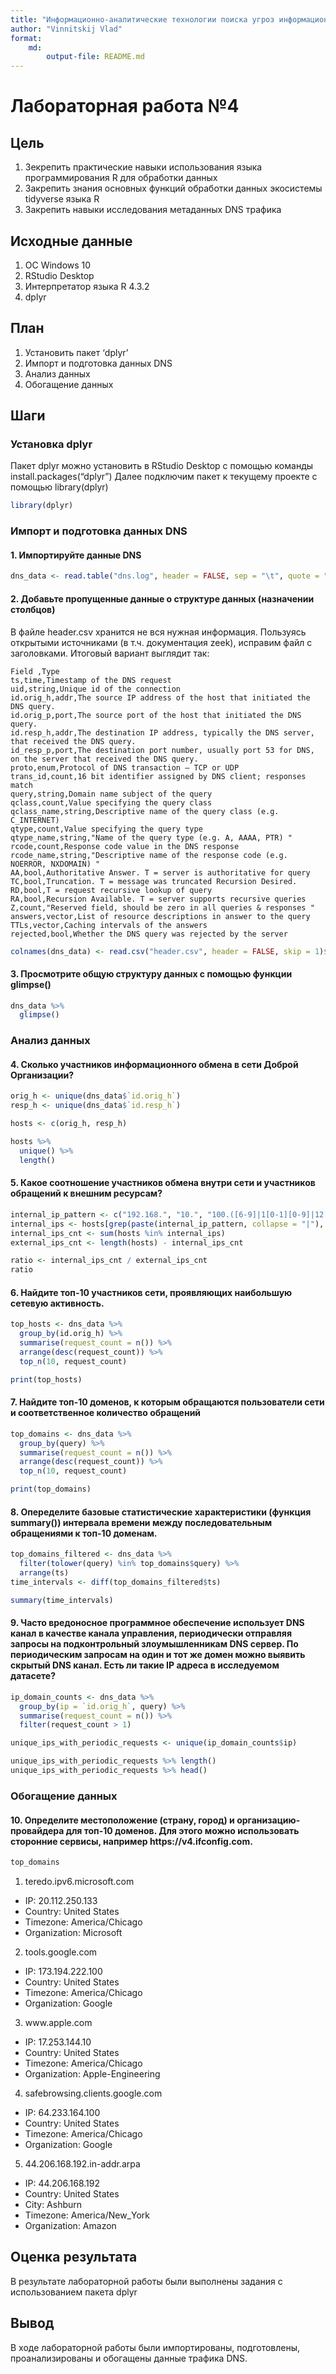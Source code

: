---
title: "Информационно-аналитические технологии поиска угроз информационной безопасности"
author: "Vinnitskij Vlad"
format: 
    md:
        output-file: README.md
---

# Лабораторная работа №4

## Цель

1.  Зекрепить практические навыки использования языка программирования R для обработки данных
2.  Закрепить знания основных функций обработки данных экосистемы tidyverse языка R
3.  Закрепить навыки исследования метаданных DNS трафика

## Исходные данные

1.  ОС Windows 10
2.  RStudio Desktop
3.  Интерпретатор языка R 4.3.2
4.  dplyr

## План

1.  Установить пакет 'dplyr'
2.  Импорт и подготовка данных DNS
3.  Анализ данных
4.  Обогащение данных

## Шаги

### Установка dplyr

Пакет dplyr можно установить в RStudio Desktop с помощью команды install.packages("dplyr") Далее подключим пакет к текущему проекте с помощью library(dplyr)

```{r}
library(dplyr)
```

### Импорт и подготовка данных DNS

#### 1. Импортируйте данные DNS

```{r}
dns_data <- read.table("dns.log", header = FALSE, sep = "\t", quote = "", encoding="UTF-8")
```

#### 2. Добавьте пропущенные данные о структуре данных (назначении столбцов)

В файле header.csv хранится не вся нужная информация. Пользуясь открытыми источниками (в т.ч. документация zeek), исправим файл с заголовками. Итоговый вариант выглядит так:

```         
Field ,Type 
ts,time,Timestamp of the DNS request
uid,string,Unique id of the connection 
id.orig_h,addr,The source IP address of the host that initiated the DNS query. 
id.orig_p,port,The source port of the host that initiated the DNS query.
id.resp_h,addr,The destination IP address, typically the DNS server, that received the DNS query.
id_resp_p,port,The destination port number, usually port 53 for DNS, on the server that received the DNS query.
proto,enum,Protocol of DNS transaction – TCP or UDP 
trans_id,count,16 bit identifier assigned by DNS client; responses match 
query,string,Domain name subject of the query 
qclass,count,Value specifying the query class 
qclass_name,string,Descriptive name of the query class (e.g. C_INTERNET) 
qtype,count,Value specifying the query type 
qtype_name,string,"Name of the query type (e.g. A, AAAA, PTR) "
rcode,count,Response code value in the DNS response 
rcode_name,string,"Descriptive name of the response code (e.g. NOERROR, NXDOMAIN) "
AA,bool,Authoritative Answer. T = server is authoritative for query 
TC,bool,Truncation. T = message was truncated Recursion Desired. 
RD,bool,T = request recursive lookup of query
RA,bool,Recursion Available. T = server supports recursive queries 
Z,count,"Reserved field, should be zero in all queries & responses "
answers,vector,List of resource descriptions in answer to the query 
TTLs,vector,Caching intervals of the answers 
rejected,bool,Whether the DNS query was rejected by the server 
```

```{r}
colnames(dns_data) <- read.csv("header.csv", header = FALSE, skip = 1)$V1
```

#### 3. Просмотрите общую структуру данных с помощью функции glimpse()

```{r}
dns_data %>%
  glimpse()
```

### Анализ данных

#### 4. Сколько участников информационного обмена в сети Доброй Организации?

```{r}
orig_h <- unique(dns_data$`id.orig_h`)
resp_h <- unique(dns_data$`id.resp_h`)

hosts <- c(orig_h, resp_h)

hosts %>%
  unique() %>%
  length()
```

#### 5. Какое соотношение участников обмена внутри сети и участников обращений к внешним ресурсам?

```{r}
internal_ip_pattern <- c("192.168.", "10.", "100.([6-9]|1[0-1][0-9]|12[0-7]).", "172.((1[6-9])|(2[0-9])|(3[0-1])).")
internal_ips <- hosts[grep(paste(internal_ip_pattern, collapse = "|"), hosts)]
internal_ips_cnt <- sum(hosts %in% internal_ips)
external_ips_cnt <- length(hosts) - internal_ips_cnt

ratio <- internal_ips_cnt / external_ips_cnt
ratio
```

#### 6. Найдите топ-10 участников сети, проявляющих наибольшую сетевую активность.

```{r}
top_hosts <- dns_data %>%
  group_by(id.orig_h) %>%
  summarise(request_count = n()) %>%
  arrange(desc(request_count)) %>%
  top_n(10, request_count)

print(top_hosts)
```

#### 7. Найдите топ-10 доменов, к которым обращаются пользователи сети и соответственное количество обращений

```{r}
top_domains <- dns_data %>%
  group_by(query) %>%
  summarise(request_count = n()) %>%
  arrange(desc(request_count)) %>%
  top_n(10, request_count)

print(top_domains)
```

#### 8. Опеределите базовые статистические характеристики (функция summary()) интервала времени между последовательным обращениями к топ-10 доменам.

```{r}
top_domains_filtered <- dns_data %>% 
  filter(tolower(query) %in% top_domains$query) %>%
  arrange(ts)
time_intervals <- diff(top_domains_filtered$ts)

summary(time_intervals)
```

#### 9. Часто вредоносное программное обеспечение использует DNS канал в качестве канала управления, периодически отправляя запросы на подконтрольный злоумышленникам DNS сервер. По периодическим запросам на один и тот же домен можно выявить скрытый DNS канал. Есть ли такие IP адреса в исследуемом датасете?

```{r}
ip_domain_counts <- dns_data %>%
  group_by(ip = `id.orig_h`, query) %>%
  summarise(request_count = n()) %>%
  filter(request_count > 1)
```

```{r}
unique_ips_with_periodic_requests <- unique(ip_domain_counts$ip)

unique_ips_with_periodic_requests %>% length()
unique_ips_with_periodic_requests %>% head()
```

### Обогащение данных

#### 10. Определите местоположение (страну, город) и организацию-провайдера для топ-10 доменов. Для этого можно использовать сторонние сервисы, например https://v4.ifconfig.com.

```{r}
top_domains
```

1.  teredo.ipv6.microsoft.com

-   IP: 20.112.250.133
-   Country: United States
-   Timezone: America/Chicago
-   Organization: Microsoft

2.  tools.google.com

-   IP: 173.194.222.100
-   Country: United States
-   Timezone: America/Chicago
-   Organization: Google

3.  www.apple.com

-   IP: 17.253.144.10
-   Country: United States
-   Timezone: America/Chicago
-   Organization: Apple-Engineering

4.  safebrowsing.clients.google.com

-   IP: 64.233.164.100
-   Country: United States
-   Timezone: America/Chicago
-   Organization: Google

5.  44.206.168.192.in-addr.arpa

-   IP: 44.206.168.192
-   Country: United States
-   City: Ashburn
-   Timezone: America/New_York
-   Organization: Amazon

## Оценка результата

В результате лабораторной работы были выполнены задания с использованием пакета dplyr

## Вывод

В ходе лабораторной работы были импортированы, подготовлены, проанализированы и обогащены данные трафика DNS.
